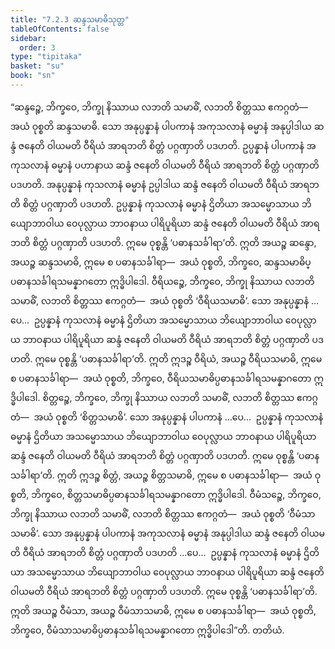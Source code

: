 ```yaml
---
title: "7.2.3 ဆန္ဒသမာဓိသုတ္တ"
tableOfContents: false
sidebar:
  order: 3
type: "tipitaka"
basket: "su"
book: "sn"
---
```



<DynamicBreadcrumb />

<Division number="825" book="sn" e="ch" v="18" p="407">

<Paragraph number="1403" book="sn">
“ဆန္ဒဉ္စေ, ဘိက္ခဝေ, ဘိက္ခု နိဿာယ လဘတိ သမာဓိံ, လဘတိ စိတ္တဿ ဧကဂ္ဂတံ—  အယံ ဝုစ္စတိ ဆန္ဒသမာဓိ. သော အနုပ္ပန္နာနံ ပါပကာနံ အကုသလာနံ ဓမ္မာနံ အနုပ္ပါဒါယ ဆန္ဒံ ဇနေတိ ဝါယမတိ ဝီရိယံ အာရဘတိ စိတ္တံ ပဂ္ဂဏှာတိ ပဒဟတိ. ဥပ္ပန္နာနံ ပါပကာနံ အကုသလာနံ ဓမ္မာနံ ပဟာနာယ ဆန္ဒံ ဇနေတိ ဝါယမတိ ဝီရိယံ အာရဘတိ စိတ္တံ ပဂ္ဂဏှာတိ ပဒဟတိ. အနုပ္ပန္နာနံ ကုသလာနံ ဓမ္မာနံ ဥပ္ပါဒါယ ဆန္ဒံ ဇနေတိ ဝါယမတိ ဝီရိယံ အာရဘတိ စိတ္တံ ပဂ္ဂဏှာတိ ပဒဟတိ. ဥပ္ပန္နာနံ ကုသလာနံ ဓမ္မာနံ ဌိတိယာ အသမ္မောသာယ ဘိယျောဘာဝါယ ဝေပုလ္လာယ ဘာဝနာယ ပါရိပူရိယာ ဆန္ဒံ ဇနေတိ ဝါယမတိ ဝီရိယံ အာရဘတိ စိတ္တံ ပဂ္ဂဏှာတိ ပဒဟတိ. ဣမေ ဝုစ္စန္တိ ‘ပဓာနသင်္ခါရာ’တိ. ဣတိ အယဉ္စ ဆန္ဒော, အယဉ္စ ဆန္ဒသမာဓိ, ဣမေ စ ပဓာနသင်္ခါရာ—  အယံ ဝုစ္စတိ, ဘိက္ခဝေ, ဆန္ဒသမာဓိပ္ပဓာနသင်္ခါရသမန္နာဂတော ဣဒ္ဓိပါဒေါ.
</Paragraph>

<Paragraph number="1404" book="sn">
ဝီရိယဉ္စေ, ဘိက္ခဝေ, ဘိက္ခု နိဿာယ လဘတိ သမာဓိံ, လဘတိ စိတ္တဿ ဧကဂ္ဂတံ—  အယံ ဝုစ္စတိ ‘ဝီရိယသမာဓိ’. သော အနုပ္ပန္နာနံ …ပေ…  ဥပ္ပန္နာနံ ကုသလာနံ ဓမ္မာနံ ဌိတိယာ အသမ္မောသာယ ဘိယျောဘာဝါယ ဝေပုလ္လာယ ဘာဝနာယ ပါရိပူရိယာ ဆန္ဒံ ဇနေတိ ဝါယမတိ ဝီရိယံ အာရဘတိ စိတ္တံ ပဂ္ဂဏှာတိ ပဒဟတိ. ဣမေ ဝုစ္စန္တိ ‘ပဓာနသင်္ခါရာ’တိ. ဣတိ ဣဒဉ္စ ဝီရိယံ, အယဉ္စ ဝီရိယသမာဓိ, ဣမေ စ ပဓာနသင်္ခါရာ—  အယံ ဝုစ္စတိ, ဘိက္ခဝေ, ဝီရိယသမာဓိပ္ပဓာနသင်္ခါရသမန္နာဂတော ဣဒ္ဓိပါဒေါ.
</Paragraph>

<Paragraph number="1405" book="sn">
စိတ္တဉ္စေ, ဘိက္ခဝေ, ဘိက္ခု နိဿာယ လဘတိ သမာဓိံ, လဘတိ စိတ္တဿ ဧကဂ္ဂတံ—  အယံ ဝုစ္စတိ ‘စိတ္တသမာဓိ’. သော အနုပ္ပန္နာနံ ပါပကာနံ …ပေ…  ဥပ္ပန္နာနံ ကုသလာနံ ဓမ္မာနံ ဌိတိယာ အသမ္မောသာယ ဘိယျောဘာဝါယ ဝေပုလ္လာယ ဘာဝနာယ ပါရိပူရိယာ ဆန္ဒံ ဇနေတိ ဝါယမတိ ဝီရိယံ အာရဘတိ စိတ္တံ ပဂ္ဂဏှာတိ ပဒဟတိ. ဣမေ ဝုစ္စန္တိ ‘ပဓာနသင်္ခါရာ’တိ. ဣတိ ဣဒဉ္စ စိတ္တံ, အယဉ္စ စိတ္တသမာဓိ, ဣမေ စ ပဓာနသင်္ခါရာ—  အယံ ဝုစ္စတိ, ဘိက္ခဝေ, စိတ္တသမာဓိပ္ပဓာနသင်္ခါရသမန္နာဂတော ဣဒ္ဓိပါဒေါ.
</Paragraph>

<Paragraph number="1406" book="sn">
ဝီမံသဉ္စေ, ဘိက္ခဝေ, ဘိက္ခု နိဿာယ လဘတိ သမာဓိံ, လဘတိ စိတ္တဿ ဧကဂ္ဂတံ—  အယံ ဝုစ္စတိ ‘ဝီမံသာသမာဓိ’. သော အနုပ္ပန္နာနံ ပါပကာနံ အကုသလာနံ ဓမ္မာနံ အနုပ္ပါဒါယ ဆန္ဒံ ဇနေတိ ဝါယမတိ ဝီရိယံ အာရဘတိ စိတ္တံ ပဂ္ဂဏှာတိ ပဒဟတိ …ပေ…  ဥပ္ပန္နာနံ ကုသလာနံ ဓမ္မာနံ ဌိတိယာ အသမ္မောသာယ ဘိယျောဘာဝါယ ဝေပုလ္လာယ ဘာဝနာယ ပါရိပူရိယာ ဆန္ဒံ ဇနေတိ ဝါယမတိ ဝီရိယံ အာရဘတိ စိတ္တံ ပဂ္ဂဏှာတိ ပဒဟတိ. ဣမေ ဝုစ္စန္တိ ‘ပဓာနသင်္ခါရာ’တိ. ဣတိ အယဉ္စ ဝီမံသာ, အယဉ္စ ဝီမံသာသမာဓိ, ဣမေ စ ပဓာနသင်္ခါရာ—  အယံ ဝုစ္စတိ, ဘိက္ခဝေ, ဝီမံသာသမာဓိပ္ပဓာနသင်္ခါရသမန္နာဂတော ဣဒ္ဓိပါဒေါ”တိ.

</Paragraph>
</Division>

<Paragraph number="1407" type="center" book="sn">
တတိယံ.
</Paragraph>